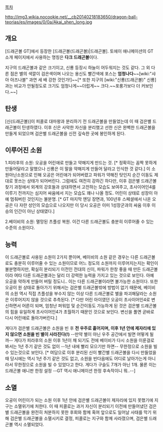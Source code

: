 [[목차]]

http://img3.wikia.nocookie.net/__cb20140218183650/dragon-ball-teorias/es/images/0/0a/Akai_shen_long.jpg

== 개요 ==
[드래곤볼 GT]에서 등장한 [드래곤볼(드래곤볼)|드래곤볼]. 토에이 애니메이션의 GT 소개 페이지에서 사용하는 명칭은 '''다크 드래곤볼'''이다.

지구의 드래곤볼과 같은 크기이고, 신룡 등장시 하늘이 어두워지는 것도 같다. 그 외 다른 점은 별의 색깔이 검은색이며 나오는 용신도 빨간색에 포스는 '''엄청나다'''~~[wiki:"샤아 아즈나블" 과연 세 배 강한 것인가!]~~[* 또한 지구의 [wiki:"신룡(드래곤볼)" 신룡]과는 비교가 안될정도로 크기도 엄청나게~~더럽게~~ 크다.~~포룽가보다 더 커보인다.~~]

== 탄생 ==
[신(드래곤볼)]이 피콜로 대마왕과 분리하기 전 드래곤볼을 만들었는데 이 때 검은별 드래곤볼이 탄생하였다. 이후 신은 사악한 자신을 분리했고 선한 신은 완벽한 드래곤볼을 만들게 되었으며 검은별 드래곤볼을 신전 깊숙한 곳에 봉인하게 된다.

== 이루어진 소원 ==
1.피라후의 소원: 오공을 어린애로 만들고 약해지게 만드는 것. [* 정확히는 꼼짝 못하게 만들어달라고 말했으나 신룡은 이 말을 약해지게 만들어 달라고 인식한 것 같다.] 이 소원아닌소원으로 인해 오공은 어린애가 되어버렸고 파워가 약해진 탓인지 순간 이동도 제대로 못쓰는 상태가 되어버린다. 그럼에도 여전히 강하긴 하다만, 이후 검은별 드래곤볼 찾기 과정에서 외계의 강호들과 상대하면서 고전하는 모습도 보여주고, 초사이어인4를 이루기 전까지는 심지어 싸움에서 지는 모습도 꽤나 나올 정도. 어린이 상태로 성장이 아예 멈춰버린 것인지는 불분명. [* GT 마지막 엔딩 장면과, 100년후 스페셜에서 나온 오공은 다 자란 성인의 모습으로 나오지만 이 당시 오공은 이미 1성장군과의 싸움 이후 이승의 인간이 아닌 상태였다.] 

2.베이비의 소원: 멸망된 츠플성 복원. 이건 다른 드래곤볼도 충분히 이루어줄 수 있는 수준의 소원이다.

== 능력 ==
이 드래곤볼로 사용된 소원이 2가지 뿐이며, 베이비의 소원 같은 경우는 다른 드래곤볼로도 충분히 이루어줄 수 있는 소원이므로 어느 정도의 소원까지 이루어지는지는 확인이 불분명하지만, 확실히 분리되기 이전인 전대의 신이, 파워가 한창 좋을 때 만든 드래곤볼이라 여타 다른 드래곤볼과는 달리 더 강력한 능력을 가지고 있는 것으로 보인다. 아예 오공을 약하게 만들어 버릴 정도니.. 이는 다른 드래곤볼이라면 불가능한 소원이다. 또한 오공이 원 상태로 돌아가기 위해서는 검은별 드래곤볼밖에 방법이 없기 때문에, 베이비의 소원 역시 직접 츠플성을 부수지 않는 이상 다른 드래곤볼로 별을 파괴해달라는 소원은 이루어지지 않을 것으로 추측된다. [* 다만 어린 아이였던 오공이 초사이어인4로 변신하면서 어른이 되며, 엄청난 퍼워업 및 순간이동도 가능하게 된 것은 검은별 드래곤볼의 힘을 유일하게 초사이어인4가 초월하기 때문인 것으로 보인다. 변신을 풀면 곧바로 다시 어린애로 돌아가버린다.]     

게다가 검은별 드래곤볼은 소원을 빈 후 '''전 우주로 흩어지며, 이후 1년 안에 제자리에 있지 않으면 소원을 빈 별이 사라진다(!)''' --만약 별이 아닌 우주 공간에서 빌면 어떻게 될까-- 게다가 피라후의 소원 이후 1년이 채 되기도 전에 베이비가 다시 소원을 이룬걸로 봐서는 1년 주기 같은 것도 없이 --1년 내에 빨리 모으기만 하면-- 무한정으로 소원을 빌수 있는것으로 보인다. [* 여담으로 이후 분리된 신이 빨간별 드래곤볼을 다시 만들었을 때 당시에는 역시 1년 주기 같은 것도 없고, 소원을 빈다음에도 어디로 날아가는게 아니라서 무한정으로 소원을 빌 수 있었다고 한다. 게다가 구슬도 7개가 아닌 1개. 물론 이는 드래곤볼 애니판 한정 설정 --GT 역시 애니메이션 한정 후속작이니 뭐..--]

== 소멸 ==
오공이 어린이가 되는 소원 이후 1년 안에 검은별 드래곤볼이 제자리에 있지 못했기에 지구는 소멸위기에 처한다. 이 때 피콜로는 과거 자신이 분리되기 이전에 만들어냈던 검은별 드래곤볼을 완전히 처분하지 못한 후회와 함께 혹여 앞으로도 일어날 사태를 막기 위해 검은별 드래곤볼을 소멸시키로 결정, 피콜로는 지구와 함께 사라졌으며, 검은별 드래곤볼 역시 소멸되었다.
